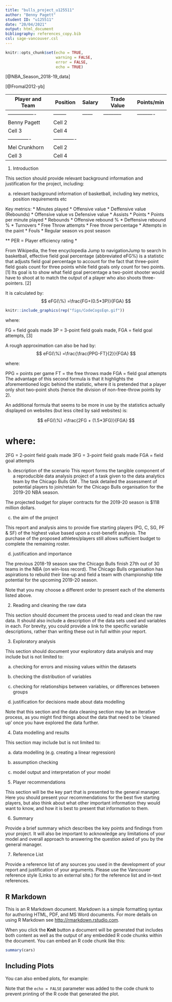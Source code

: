 ```yaml
---
title: "bulls_project_u125511"
author: "Benny Pagett"
student ID: "u125511"
date: "20/04/2021"
output: html_document
bibliography: references_copy.bib 
csl: sage-vancouver.csl
---
```


```r
knitr::opts_chunk$set(echo = TRUE,
                      warning = FALSE,
                      error = FALSE,
                      echo = TRUE)
```

[@NBA_Season_2018-19_data]



[@Fromal2012-yb]


Player and Team  | Position | Salary  | Trade Value  | Points/min |
---------------- | -------- | ------  | -----------  | ---------- |
---------------- | -------- | ------  | -----------  | ---------- |
Benny Pagett     | Cell 2
Cell 3           | Cell 4
-------------    | -------------
Mel Crunkhorn    | Cell 2
Cell 3           | Cell 4



1. Introduction

This section should provide relevant background information and justification for the project, including:

a) relevant background information of basketball, including key metrics, position requirements etc

Key metrics:
* Minutes played
* Offensive value
* Deffensive value (Rebounds)
* Offensive value vs Defensive value
* Assists
* Points
* Points per minute played
* Rebounds
* Offensive rebound %
* Deffensive rebound %
* Turnovers
* Free Throw attempts
* Free throw percentage
* Attempts in the paint
* Fouls
* Regular season vs post season

** PER = Player efficiency rating
*


From Wikipedia, the free encyclopedia
Jump to navigationJump to search
In basketball, effective field goal percentage (abbreviated eFG%) is a statistic that adjusts field goal percentage to account for the fact that three-point field goals count for three points while field goals only count for two points. [1] Its goal is to show what field goal percentage a two-point shooter would have to shoot at to match the output of a player who also shoots three-pointers. [2]

It is calculated by: 
$$
eFG(\%) =\frac{FG+(0.5*3P)}{FGA}
$$
```r
knitr::include_graphics(rep("figs/CodeCogsEqn.gif"))
```




where:

FG = field goals made
3P = 3-point field goals made,
FGA = field goal attempts,
[3]


A rough approximation can also be had by: 
$$
eFG(\%) =\frac{\frac{PPG-FT}{2}}{FGA}
$$

where:

PPG = points per game
FT = the free throws made
FGA = field goal attempts
The advantage of this second formula is that it highlights the aforementioned logic behind the statistic, where it is pretended that a player only shot two-point shots (hence the division of non-free-throw points by 2).


An additional formula that seems to be more in use by the statistics actually displayed on websites (but less cited by said websites) is:


$$
eFG(\%) =\frac{2FG + (1.5*3FG)}{FGA}
$$

# where:

2FG = 2-point field goals made
3FG = 3-point field goals made
FGA = field goal attempts



b) description of the scenario
  This report forms the tangible component of a reproducible data analysis project of a task given to the data analytics team by the Chicago Bulls GM . The task detailed the assessment of potential players to join/retain for the Chicago Bulls organisation for the 2019-20 NBA season. 
  
  The projected budget for player contracts for the 2019-20 season is $118 million dollars. 

c) the aim of the project

  This report and analysis aims to provide five starting players (PG, C, SG, PF & SF) of the highest value based upon a cost-benefit analysis. The purchase of the proposed athletes/players still allows sufficient budget to complete the remaining roster.

d) justification and importance
  
  The previous 2018-19 season saw the Chicago Bulls finish 27th out of 30 teams in the NBA (on win-loss record). The Chicago Bulls organisation has aspirations to rebuild their line-up and field a team with championship title potential for the upcoming 2019-20 season.

Note that you may choose a different order to present each of the elements listed above. 

 

2. Reading and cleaning the raw data

This section should document the process used to read and clean the raw data. It should also include a description of the data sets used and variables in each. For brevity, you could provide a link to the specific variable descriptions, rather than writing these out in full within your report. 

 

3. Exploratory analysis

This section should document your exploratory data analysis and may include but is not limited to:

a) checking for errors and missing values within the datasets

b) checking the distribution of variables

c) checking for relationships between variables, or differences between groups

d) justification for decisions made about data modelling

Note that this section and the data cleaning section may be an iterative process, as you might find things about the data that need to be 'cleaned up' once you have explored the data further. 

 

4. Data modelling and results

This section may include but is not limited to:

a) data modelling (e.g. creating a linear regression)

b) assumption checking

c) model output and interpretation of your model

 

5. Player recommendations

This section will be the key part that is presented to the general manager. Here you should present your recommendations for the best five starting players, but also think about what other important information they would want to know, and how it is best to present that information to them.  

 

6. Summary 

Provide a brief summary which describes the key points and findings from your project. It will also be important to acknowledge any limitations of your model and overall approach to answering the question asked of you by the general manager.

 

7. Reference List

Provide a reference list of any sources you used in the development of your report and justification of your arguments. Please use the Vancouver reference style (Links to an external site.) for the reference list and in-text references. 




## R Markdown

This is an R Markdown document. Markdown is a simple formatting syntax for authoring HTML, PDF, and MS Word documents. For more details on using R Markdown see <http://rmarkdown.rstudio.com>.

When you click the **Knit** button a document will be generated that includes both content as well as the output of any embedded R code chunks within the document. You can embed an R code chunk like this:

```r
summary(cars)
```

## Including Plots

You can also embed plots, for example:




Note that the `echo = FALSE` parameter was added to the code chunk to prevent printing of the R code that generated the plot.
